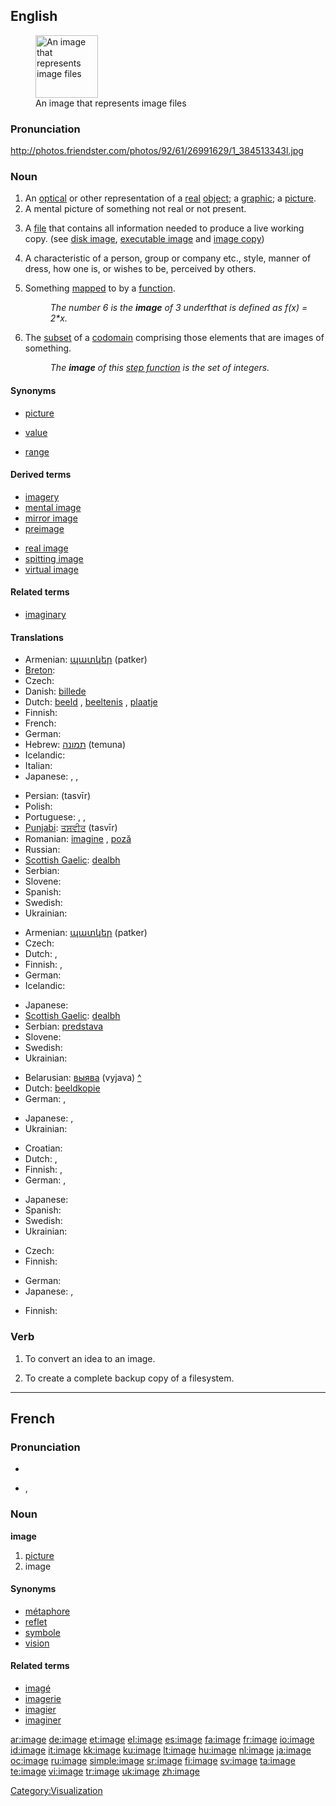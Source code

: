 ==English==
{{wikipedia}}
[[Image:Gnome-applications-graphics.svg|100px|right|thumb|An image that represents image files]]

===Pronunciation===
http://photos.friendster.com/photos/92/61/26991629/1_384513343l.jpg

===Noun===
{{en-noun}}

# An [[optical]] or other representation of a [[real]] [[object]]; a [[graphic]]; a [[picture]].
# A mental picture of something not real or not present.
# {{computing}} A [[file]] that contains all information needed to produce a live working copy.  (see [[disk image]], [[executable image]] and [[image copy]])
# A characteristic of a person, group or company etc., style, manner of dress, how one is, or wishes to be, perceived by others.
# {{mathematics}} Something [[map]]ped to by a [[function]].
#: ''The number 6 is the '''image''' of 3 under ''f'' that is defined as f(x) = 2*x.''
# {{mathematics}} The [[subset]] of a [[codomain]] comprising those elements that are images of something.
#: ''The '''image''' of this [[step function]] is the set of integers.''

====Synonyms====
* {{i-c|representation}} [[picture]]
* {{i-c|something mapped to}} [[value]]
* {{i-c|subset of the codomain}} [[range]]

====Derived terms====
{{top2}}
* [[imagery]]
* [[mental image]]
* [[mirror image]]
* [[preimage]]
{{mid2}}
* [[real image]]
* [[spitting image]]
* [[virtual image]]
{{bottom}}

====Related terms====
* [[imaginary]]

====Translations====
{{trans-top|graphical representation}}
* Armenian: [[պատկեր]] (patker)
* [[Breton]]: {{t+|br|skeudenn}}
* Czech: {{t-|cs|obraz|m}}
* Danish: [[billede]]
* Dutch: [[beeld]] {{f}}, [[beeltenis]] {{f}}, [[plaatje]] {{n}}
* Finnish: {{t+|fi|kuva}}
* French: {{t+|fr|image|f}}
* German: {{t+|de|Bild|n}}
* Hebrew: [[תמונה]] (temuna) {{f}}
* Icelandic: {{t+|is|mynd|f}}
* Italian: {{t+|it|immagine|f}}
* Japanese: {{t+|ja|像|tr=zō|sc=Jpan}}, {{t-|ja|肖像|tr=shōzō|sc=Jpan}}, {{t+|ja|イメージ|tr=imēji|sc=Jpan}}
{{trans-mid}}
* Persian: {{fa-Arab|[[تصویر]]}} (tasvīr)
* Polish: {{t+|pl|obraz|m}}
* Portuguese: {{t+|pt|imagem|f}}, {{t+|pt|figura|f}}, {{t+|pt|fotografia|f}}
* [[Punjabi]]: [[ਤਸਵੀਰ]] (tasvīr)
* Romanian: [[imagine]] {{f}}, [[poză]] {{f}}
* Russian: {{t+|ru|образ|m|tr=óbraz|sc=Cyrl}}
* [[Scottish Gaelic]]: [[dealbh]] {{m|f}}
* Serbian: {{t-|sr|slika|f}}
* Slovene: {{t+|sl|slika|f}}
* Spanish: {{t+|es|imagen|f}}
* Swedish: {{t+|sv|bild|c}}
* Ukrainian: {{t-|uk|образ|m|tr=óbraz|sc=Cyrl|xs=Ukrainian}}
{{trans-bottom}}

{{trans-top|mental picture}}
* Armenian: [[պատկեր]] (patker)
* Czech: {{t-|cs|představa|f}}
* Dutch: {{t+|nl|beeld|n}}, {{t+|nl|perceptie|f}}
* Finnish: {{t+|fi|kuva}}, {{t|fi|mielikuva}}
* German: {{t+|de|Bild|n}}
* Icelandic: {{t+|is|mynd|f}}
{{trans-mid}}
* Japanese: {{t+|ja|心象|tr=shinshō|sc=Jpan}}
* [[Scottish Gaelic]]: [[dealbh]] {{m|f}}
* Serbian: [[predstava]]
* Slovene: {{t+|sl|podoba|f}}
* Swedish: {{t+|sv|bild|c}}
* Ukrainian: {{t-|uk|образ|m|tr=óbraz|sc=Cyrl|xs=Ukrainian}}
{{trans-bottom}}

{{trans-top|computing: file}}
* Belarusian: [[выява]] (vyjava) {{f}} [[:be:выява|^]]
* Dutch: [[beeldkopie]] {{f}}
* German: {{t+|de|image|n|alt=Image}}, {{t-|de|Speicherabbild|n}}
{{trans-mid}}
* Japanese: {{t+|ja|イメージ|tr=imēji|sc=Jpan}}, {{t+|ja|画像|tr=gazō|sc=Jpan}}
* Ukrainian: {{t-|uk|образ|m|tr=óbraz|sc=Cyrl|xs=Ukrainian}}
{{trans-bottom}}

{{trans-top|characteristic as perceived by others}}
* Croatian: {{t-|hr|imidž|m}}
* Dutch: {{t+|nl|beeld|n}}, {{t-|nl|imago|n}}
* Finnish: {{t|fi|mielikuva}}, {{t|fi|imago}}
* German: {{t-|de|Image|n}}, {{t|de|Erscheinungsbild|n}}
{{trans-mid}}
* Japanese: {{t+|ja|印象|tr=inshō|sc=Jpan}}
* Spanish: {{t+|es|imagen|f}}
* Swedish: {{t+|sv|image|c}}
* Ukrainian: {{t-|uk|образ|m|tr=óbraz|sc=Cyrl|xs=Ukrainian}}
{{trans-bottom}}

{{trans-top|math: something mapped to by a function}}
* Czech: {{t-|cs|obraz|m}}
* Finnish: {{t|fi|kuvaus}}
{{trans-mid}}
* German: {{t+|de|Bild|n}}
* Japanese: {{t+|ja|像|tr=zō|sc=Jpan}}, {{t+|ja|イメージ|tr=imēji|sc=Jpan}}
{{trans-bottom}}

{{trans-top|math: subset of codomain}}
* Finnish: {{t|fi|kuvausjoukko}}
{{trans-mid}}
{{trans-bottom}}

===Verb===
{{en-verb|imag|ing}}

# {{context|computing}} To convert an idea to an image.
# {{context|computing}} To create a complete backup copy of a filesystem.

----

==French==

===Pronunciation===
* {{audio|Fr-image.ogg|audio}}
* {{IPA|lang=fr|/i.maʒ/}}, {{SAMPA|/i.maZ/}}

===Noun===
'''image''' {{f}}

# [[picture]]
# image

====Synonyms====
* [[métaphore]]
* [[reflet]]
* [[symbole]]
* [[vision]]

====Related terms====
* [[imagé]]
* [[imagerie]]
* [[imagier]]
* [[imaginer]]

[[Category:Visualization]]

[[ar:image]]
[[de:image]]
[[et:image]]
[[el:image]]
[[es:image]]
[[fa:image]]
[[fr:image]]
[[io:image]]
[[id:image]]
[[it:image]]
[[kk:image]]
[[ku:image]]
[[lt:image]]
[[hu:image]]
[[nl:image]]
[[ja:image]]
[[oc:image]]
[[ru:image]]
[[simple:image]]
[[sr:image]]
[[fi:image]]
[[sv:image]]
[[ta:image]]
[[te:image]]
[[vi:image]]
[[tr:image]]
[[uk:image]]
[[zh:image]]